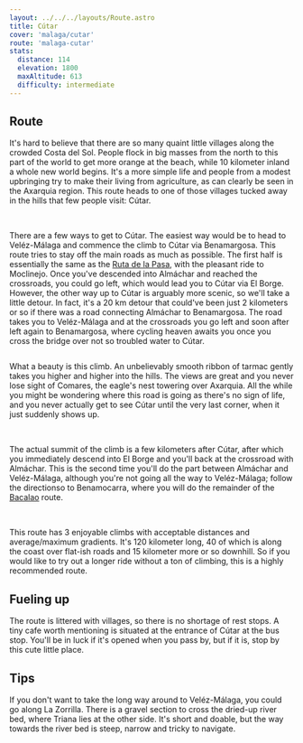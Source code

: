 ```yaml
---
layout: ../../../layouts/Route.astro
title: Cútar
cover: 'malaga/cutar'
route: 'malaga-cutar'
stats:
  distance: 114
  elevation: 1800
  maxAltitude: 613
  difficulty: intermediate
---
```


## Route

It's hard to believe that there are so many quaint little villages along the crowded Costa del Sol.
People flock in big masses from the north to this part of the world to get more orange at the beach, while 10 kilometer inland a whole new world begins.
It's a more simple life and people from a modest upbringing try to make their living from agriculture, as can clearly be seen in the Axarquia region. 
This route heads to one of those villages tucked away in the hills that few people visit: Cútar.

&nbsp;

There are a few ways to get to Cútar. The easiest way would be to head to Veléz-Málaga and commence the climb to Cútar via Benamargosa.
This route tries to stay off the main roads as much as possible. 
The first half is essentially the same as the [Ruta de la Pasa](/destinations/malaga/rutadelapasa), with the pleasant ride to Moclinejo.
Once you've descended into Almáchar and reached the crossroads, you could go left, which would lead you to Cútar via El Borge. 
However, the other way up to Cútar is arguably more scenic, so we'll take a little detour. 
In fact, it's a 20 km detour that could've been just 2 kilometers or so if there was a road connecting Almáchar to Benamargosa. 
The road takes you to Veléz-Málaga and at the crossroads you go left and soon after left again to Benamargosa, where cycling heaven awaits you once you cross the bridge over not so troubled water to Cútar.

<img
  src="/routes/cutar/climb.png"
  alt=""
  class="mt-4 mb-8"
  height={200}
  width={750}
/>

What a beauty is this climb. An unbelievably smooth ribbon of tarmac gently takes you higher and higher into the hills.
The views are great and you never lose sight of Comares, the eagle's nest towering over Axarquia.
All the while you might be wondering where this road is going as there's no sign of life, and you never actually get to see Cútar until the very last corner, when it just suddenly shows up.

&nbsp;

The actual summit of the climb is a few kilometers after Cútar, after which you immediately descend into El Borge and you'll back at the crossroad with Almáchar.
This is the second time you'll do the part between Almáchar and Veléz-Málaga, although you're not going all the way to Veléz-Málaga; follow the directionso to Benamocarra, where you will do the remainder of the [Bacalao](/destinations/malaga/bacalao) route.

&nbsp;

This route has 3 enjoyable climbs with acceptable distances and average/maximum gradients. 
It's 120 kilometer long, 40 of which is along the coast over flat-ish roads and 15 kilometer more or so downhill.
So if you would like to try out a longer ride without a ton of climbing, this is a highly recommended route.

## Fueling up

The route is littered with villages, so there is no shortage of rest stops. 
A tiny cafe worth mentioning is situated at the entrance of Cútar at the bus stop. 
You'll be in luck if it's opened when you pass by, but if it is, stop by this cute little place.

## Tips

If you don't want to take the long way around to Veléz-Málaga, you could go along La Zorrilla. 
There is a gravel section to cross the dried-up river bed, where Triana lies at the other side. 
It's short and doable, but the way towards the river bed is steep, narrow and tricky to navigate.
